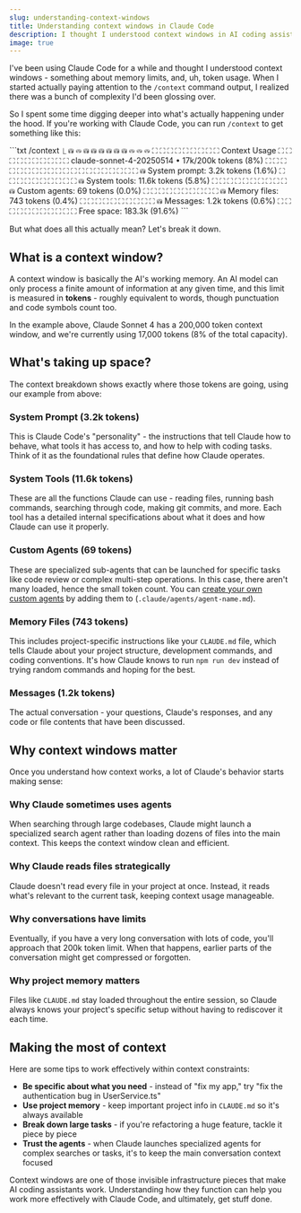 ```yaml
---
slug: understanding-context-windows
title: Understanding context windows in Claude Code
description: I thought I understood context windows in AI coding assistants. Turns out I was missing quite a bit about what's actually happening under the hood.
image: true
---
```


I've been using Claude Code for a while and thought I understood context windows - something about memory limits, and, uh, token usage. When I started actually paying attention to the `/context` command output, I realized there was a bunch of complexity I'd been glossing over.

So I spent some time digging deeper into what's actually happening under the hood. If you're working with Claude Code, you can run `/context` to get something like this:

<div className="not-prose code">
```txt
/context
  ⎿  ⛁ ⛀ ⛁ ⛁ ⛁ ⛁ ⛁ ⛁ ⛀ ⛀
     ⛀ ⛶ ⛶ ⛶ ⛶ ⛶ ⛶ ⛶ ⛶ ⛶   Context Usage
     ⛶ ⛶ ⛶ ⛶ ⛶ ⛶ ⛶ ⛶ ⛶ ⛶   claude-sonnet-4-20250514 • 17k/200k tokens (8%)
     ⛶ ⛶ ⛶ ⛶ ⛶ ⛶ ⛶ ⛶ ⛶ ⛶
     ⛶ ⛶ ⛶ ⛶ ⛶ ⛶ ⛶ ⛶ ⛶ ⛶   ⛁ System prompt: 3.2k tokens (1.6%)
     ⛶ ⛶ ⛶ ⛶ ⛶ ⛶ ⛶ ⛶ ⛶ ⛶   ⛁ System tools: 11.6k tokens (5.8%)
     ⛶ ⛶ ⛶ ⛶ ⛶ ⛶ ⛶ ⛶ ⛶ ⛶   ⛁ Custom agents: 69 tokens (0.0%)
     ⛶ ⛶ ⛶ ⛶ ⛶ ⛶ ⛶ ⛶ ⛶ ⛶   ⛁ Memory files: 743 tokens (0.4%)
     ⛶ ⛶ ⛶ ⛶ ⛶ ⛶ ⛶ ⛶ ⛶ ⛶   ⛁ Messages: 1.2k tokens (0.6%)
     ⛶ ⛶ ⛶ ⛶ ⛶ ⛶ ⛶ ⛶ ⛶ ⛶   ⛶ Free space: 183.3k (91.6%)
```
</div>

But what does all this actually mean? Let's break it down.

## What is a context window?

A context window is basically the AI's working memory. An AI model can only process a finite amount of information at any given time, and this limit is measured in **tokens** - roughly equivalent to words, though punctuation and code symbols count too.

In the example above, Claude Sonnet 4 has a 200,000 token context window, and we're currently using 17,000 tokens (8% of the total capacity).

## What's taking up space?

The context breakdown shows exactly where those tokens are going, using our example from above:

### System Prompt (3.2k tokens)
This is Claude Code's "personality" - the instructions that tell Claude how to behave, what tools it has access to, and how to help with coding tasks. Think of it as the foundational rules that define how Claude operates.

### System Tools (11.6k tokens)
These are all the functions Claude can use - reading files, running bash commands, searching through code, making git commits, and more. Each tool has a detailed internal specifications about what it does and how Claude can use it properly.

### Custom Agents (69 tokens)
These are specialized sub-agents that can be launched for specific tasks like code review or complex multi-step operations. In this case, there aren't many loaded, hence the small token count. You can [create your own custom agents](https://docs.claude.com/en/docs/claude-code/sub-agents) by adding them to (`.claude/agents/agent-name.md`).

### Memory Files (743 tokens)
This includes project-specific instructions like your `CLAUDE.md` file, which tells Claude about your project structure, development commands, and coding conventions. It's how Claude knows to run `npm run dev` instead of trying random commands and hoping for the best.

### Messages (1.2k tokens)
The actual conversation - your questions, Claude's responses, and any code or file contents that have been discussed.

## Why context windows matter

Once you understand how context works, a lot of Claude's behavior starts making sense:

### Why Claude sometimes uses agents
When searching through large codebases, Claude might launch a specialized search agent rather than loading dozens of files into the main context. This keeps the context window clean and efficient.

### Why Claude reads files strategically
Claude doesn't read every file in your project at once. Instead, it reads what's relevant to the current task, keeping context usage manageable.

### Why conversations have limits
Eventually, if you have a very long conversation with lots of code, you'll approach that 200k token limit. When that happens, earlier parts of the conversation might get compressed or forgotten.

### Why project memory matters
Files like `CLAUDE.md` stay loaded throughout the entire session, so Claude always knows your project's specific setup without having to rediscover it each time.

## Making the most of context

Here are some tips to work effectively within context constraints:

- **Be specific about what you need** - instead of "fix my app," try "fix the authentication bug in UserService.ts"
- **Use project memory** - keep important project info in `CLAUDE.md` so it's always available
- **Break down large tasks** - if you're refactoring a huge feature, tackle it piece by piece
- **Trust the agents** - when Claude launches specialized agents for complex searches or tasks, it's to keep the main conversation context focused

Context windows are one of those invisible infrastructure pieces that make AI coding assistants work. Understanding how they function can help you work more effectively with Claude Code, and ultimately, get stuff done.